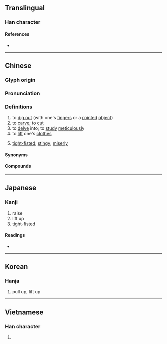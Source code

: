 {{also|抠}}
{{character info}}
==Translingual==

===Han character===
{{Han char|rn=64|rad=手|as=11|sn=14|four=51016|canj=QSRR|ids=⿰扌區}}

====References====
* {{Han ref|kx=0451.240|dkj=12638|dj=0802.030|hdz=31943.040|uh=6473|ud=25715|bh=E1E0|bd=57824}}

----

==Chinese==
{{zh-forms|s=抠}}

===Glyph origin===
{{Han etym}}

===Pronunciation===
{{zh-pron
|m=kōu
|c=kau1
|h=pfs=
|md=
|mn=qz:khio/xm,zz:kho͘/khau
|mn_note=khio/kho͘ - literary; khau - vernacular
|w=
|x=kou6
|mc=y
|oc=y
|cat=v,a
}}

===Definitions===
{{zh-hanzi}}

# to [[dig out]] (with one's [[finger]]s or a [[pointed]] [[object]])​
# to [[carve]]; to [[cut]]
# to [[delve]] into; to [[study]] [[meticulously]]
# to [[lift]] one's [[clothes]]
# {{lb|zh|colloquial}} [[tight-fisted]]; [[stingy]]; [[miserly]]

====Synonyms====
{{zh-syn-saurus|吝嗇}}
{{zh-dial|吝嗇}}

====Compounds====
{{zh-der|倒舄摳衣|摳摳索索|摳門兒|摳住|摳心挖肚|摳心挖膽|摳摟|摳衣|甌摳|摳扒|摳搜|摳字眼兒|死摳兒|老摳}}

----

==Japanese==

===Kanji===
{{ja-kanji|grade=|rs=手11}}

# raise
# lift up
# tight-fisted

====Readings====
* {{ja-readings|on=[[こう]] (kō), [[く]] (ku), [[おう]] (ō), [[う]] (u)|kun=[[ひろう]] (hirou)}}

----

==Korean==

===Hanja===
{{ko-hanja|hangeul=구|eumhun=|rv=gu|mr=ku|y=kwu}}

# pull up, lift up

----

==Vietnamese==

===Han character===
{{vi-hantu|[[khua]], [[khu]], [[so]], [[xô]], [[xua]], [[đùa]], [[khùa]], [[khuá]], [[sù]]|rs=手11}}

# {{rfdef|vi|sort=手11}}